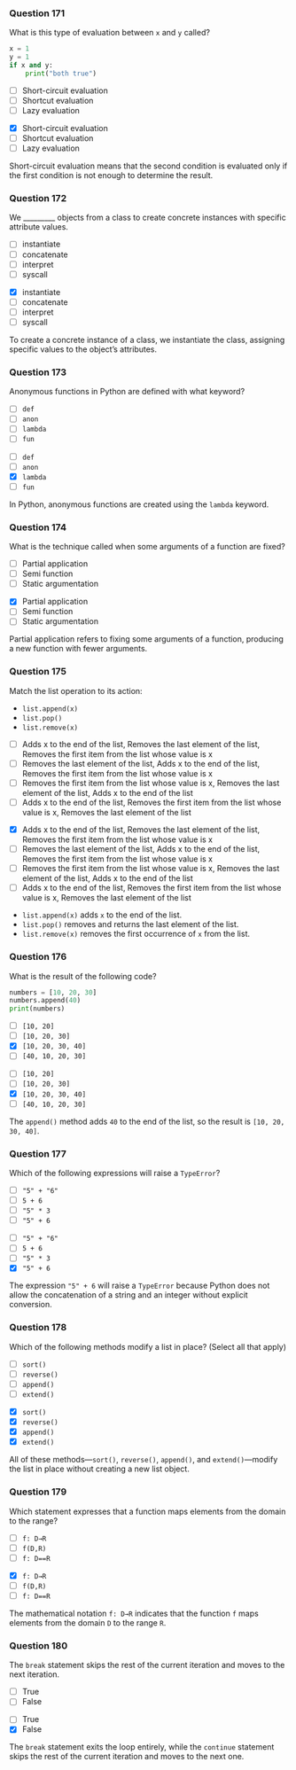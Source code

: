 ### Question 171 {.question}

What is this type of evaluation between `x` and `y` called?

```python
x = 1
y = 1
if x and y:
    print("both true")
```

::: {.r-stack}

::: {.absolute .left-0 .top-0 width=100%}
- [ ] Short-circuit evaluation
- [ ] Shortcut evaluation
- [ ] Lazy evaluation
:::

::: {.fragment .fade-in .absolute .left-0 .top-0 width=100%}
- [x] Short-circuit evaluation
- [ ] Shortcut evaluation
- [ ] Lazy evaluation


::: {.explanation}
Short-circuit evaluation means that the second condition is evaluated only if the first condition is not enough to determine the result.
:::
:::
:::

### Question 172 {.question}

We _________ objects from a class to create concrete instances with specific attribute values.

::: {.r-stack}

::: {.absolute .left-0 .top-0 width=100%}
- [ ] instantiate
- [ ] concatenate
- [ ] interpret
- [ ] syscall
:::

::: {.fragment .fade-in .absolute .left-0 .top-0 width=100%}
- [x] instantiate
- [ ] concatenate
- [ ] interpret
- [ ] syscall


::: {.explanation}
To create a concrete instance of a class, we instantiate the class, assigning specific values to the object's attributes.
:::
:::
:::

### Question 173 {.question}

Anonymous functions in Python are defined with what keyword?

::: {.r-stack}

::: {.absolute .left-0 .top-0 width=100%}
- [ ] `def`
- [ ] `anon`
- [ ] `lambda`
- [ ] `fun`
:::

::: {.fragment .fade-in .absolute .left-0 .top-0 width=100%}
- [ ] `def`
- [ ] `anon`
- [x] `lambda`
- [ ] `fun`


::: {.explanation}
In Python, anonymous functions are created using the `lambda` keyword.
:::
:::
:::

### Question 174 {.question}

What is the technique called when some arguments of a function are fixed?

::: {.r-stack}

::: {.absolute .left-0 .top-0 width=100%}
- [ ] Partial application
- [ ] Semi function
- [ ] Static argumentation
:::

::: {.fragment .fade-in .absolute .left-0 .top-0 width=100%}
- [x] Partial application
- [ ] Semi function
- [ ] Static argumentation


::: {.explanation}
Partial application refers to fixing some arguments of a function, producing a new function with fewer arguments.
:::
:::
:::

### Question 175 {.question}

::: {.smaller-70}
Match the list operation to its action:

- `list.append(x)`
- `list.pop()`
- `list.remove(x)`

::: {.r-stack}

::: {.absolute .left-0 .top-0 width=100%}
- [ ] Adds x to the end of the list, Removes the last element of the list, Removes the first item from the list whose value is x
- [ ] Removes the last element of the list, Adds x to the end of the list, Removes the first item from the list whose value is x
- [ ] Removes the first item from the list whose value is x, Removes the last element of the list, Adds x to the end of the list
- [ ] Adds x to the end of the list, Removes the first item from the list whose value is x, Removes the last element of the list
:::

::: {.fragment .fade-in .absolute .left-0 .top-0 width=100%}
- [x] Adds x to the end of the list, Removes the last element of the list, Removes the first item from the list whose value is x
- [ ] Removes the last element of the list, Adds x to the end of the list, Removes the first item from the list whose value is x
- [ ] Removes the first item from the list whose value is x, Removes the last element of the list, Adds x to the end of the list
- [ ] Adds x to the end of the list, Removes the first item from the list whose value is x, Removes the last element of the list


::: {.explanation}
- `list.append(x)` adds `x` to the end of the list.
- `list.pop()` removes and returns the last element of the list.
- `list.remove(x)` removes the first occurrence of `x` from the list.
:::
:::
:::
:::

### Question 176 {.question}

What is the result of the following code?

```python
numbers = [10, 20, 30]
numbers.append(40)
print(numbers)
```

::: {.r-stack}

::: {.absolute .left-0 .top-0 width=100%}
- [ ] `[10, 20]`
- [ ] `[10, 20, 30]`
- [x] `[10, 20, 30, 40]`
- [ ] `[40, 10, 20, 30]`
:::

::: {.fragment .fade-in .absolute .left-0 .top-0 width=100%}
- [ ] `[10, 20]`
- [ ] `[10, 20, 30]`
- [x] `[10, 20, 30, 40]`
- [ ] `[40, 10, 20, 30]`


::: {.explanation}
The `append()` method adds `40` to the end of the list, so the result is `[10, 20, 30, 40]`.
:::
:::
:::

### Question 177 {.question}

Which of the following expressions will raise a `TypeError`?

::: {.r-stack}

::: {.absolute .left-0 .top-0 width=100%}
- [ ] `"5" + "6"`
- [ ] `5 + 6`
- [ ] `"5" * 3`
- [ ] `"5" + 6`
:::

::: {.fragment .fade-in .absolute .left-0 .top-0 width=100%}
- [ ] `"5" + "6"`
- [ ] `5 + 6`
- [ ] `"5" * 3`
- [x] `"5" + 6`


::: {.explanation}
The expression `"5" + 6` will raise a `TypeError` because Python does not allow the concatenation of a string and an integer without explicit conversion.
:::
:::
:::

### Question 178 {.question}

Which of the following methods modify a list in place? (Select all that apply)

::: {.r-stack}

::: {.absolute .left-0 .top-0 width=100%}
- [ ] `sort()`
- [ ] `reverse()`
- [ ] `append()`
- [ ] `extend()`
:::

::: {.fragment .fade-in .absolute .left-0 .top-0 width=100%}
- [x] `sort()`
- [x] `reverse()`
- [x] `append()`
- [x] `extend()`


::: {.explanation}
All of these methods—`sort()`, `reverse()`, `append()`, and `extend()`—modify the list in place without creating a new list object.
:::
:::
:::

### Question 179 {.question}

Which statement expresses that a function maps elements from the domain to the range?

::: {.r-stack}

::: {.absolute .left-0 .top-0 width=100%}
- [ ] `f: D→R`
- [ ] `f(D,R)`
- [ ] `f: D==R`
:::

::: {.fragment .fade-in .absolute .left-0 .top-0 width=100%}
- [x] `f: D→R`
- [ ] `f(D,R)`
- [ ] `f: D==R`


::: {.explanation}
The mathematical notation `f: D→R` indicates that the function `f` maps elements from the domain `D` to the range `R`.
:::
:::
:::

### Question 180 {.question}

The `break` statement skips the rest of the current iteration and moves to the next iteration.

::: {.r-stack}

::: {.absolute .left-0 .top-0 width=100%}
- [ ] True
- [ ] False
:::

::: {.fragment .fade-in .absolute .left-0 .top-0 width=100%}
- [ ] True
- [x] False


::: {.explanation}
The `break` statement exits the loop entirely, while the `continue` statement skips the rest of the current iteration and moves to the next one.
:::
:::
:::

